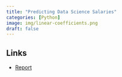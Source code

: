 ```yaml
---
title: "Predicting Data Science Salaries"
categories: [Python]
image: img/linear-coefficients.png
draft: false
---
```


## Links

-   [Report](../../files/ds-salaries.html)
